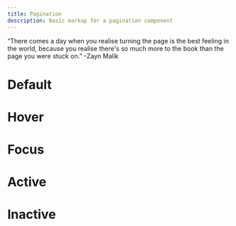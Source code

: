 ```yaml
---
title: Pagination
description: Basic markup for a pagination component
---
```



<Aside type="caution">
“There comes a day when you realise turning the page is the best feeling in
the world, because you realise there's so much more to the book than the page
you were stuck on.” -Zayn Malik

</Aside>

# Default

<ShowComponent filePath="./src/components/pagination/Pagination.html">
  <Pagination />
</ShowComponent>

# Hover

<ShowComponent filePath="./src/components/pagination/Pagination.html">
  <Pagination />
</ShowComponent>

# Focus

<ShowComponent filePath="./src/components/pagination/Pagination.html">
  <Pagination />
</ShowComponent>

# Active

<ShowComponent filePath="./src/components/pagination/Pagination.html">
  <Pagination />
</ShowComponent>

# Inactive

<ShowComponent filePath="./src/components/pagination/Pagination.html">
  <Pagination />
</ShowComponent>
